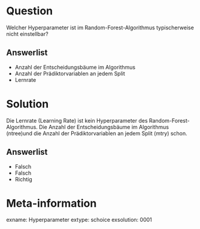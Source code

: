 Question
========

Welcher Hyperparameter ist im Random-Forest-Algorithmus typischerweise nicht einstellbar?

Answerlist
----------
* Anzahl der Entscheidungsbäume im Algorithmus
* Anzahl der Prädiktorvariablen an jedem Split
* Lernrate


Solution
========

Die Lernrate (Learning Rate) ist kein Hyperparameter des Random-Forest-Algorithmus. Die Anzahl der Entscheidungsbäume im Algorithmus (ntree)und die Anzahl der Prädiktorvariablen an jedem Split (mtry) schon.

Answerlist
----------
* Falsch
* Falsch
* Richtig


Meta-information
================
exname: Hyperparameter
extype: schoice
exsolution: 0001